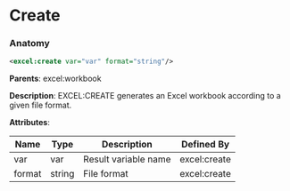 # Create

### Anatomy

```xml
<excel:create var="var" format="string"/>
```

**Parents**: excel:workbook

 **Description**:
 EXCEL:CREATE generates an Excel workbook according to a given file format.

**Attributes**:

| Name | Type | Description | Defined By |
| ---- | ---- | ----------- | ---------- |
| var | var | Result variable name | excel:create |
| format | string | File format | excel:create |


